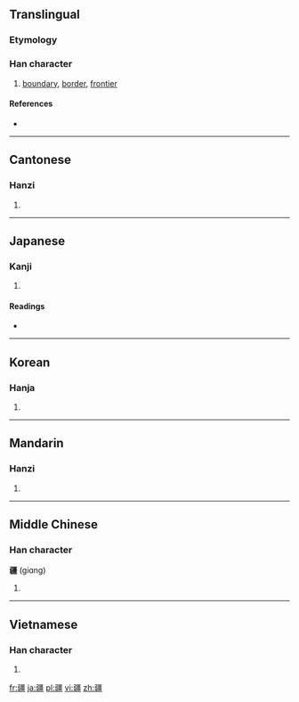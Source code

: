 ==Translingual==

===Etymology===
{{Han compound|土|彊|c1=s|c2=p|t1=earth|ls=psc}}

===Han character===
{{Han char|rn=102|rad=田|as=14|sn=19|four=1111<sub>6</sub>|canj=弓土一田一 (NGMWM)}}

# [[boundary]], [[border]], [[frontier]]

====References====
* {{Han ref|kx=0766.330|dkj=21961|dj=1177.050|hdz=42554.050|uh=7586|ud=30086|bh=C3A6|bd=50086}}

----

==Cantonese==

===Hanzi===
{{yue-hanzi|jyut=goeng1|y=geung1}}

# {{defn|Cantonese|sort=田14}}

----

==Japanese==

===Kanji===
{{ja-kanji|grade=|rs=田14}}

# {{defn|Japanese|sort=田14}}

====Readings====
* {{ja-readings|on=[[きょう]] (kyō)|kun=[[さかい]] (sakai)}}

----

==Korean==

===Hanja===
{{ko-hanja|hangeul=강|eumhun=|rv=gang|mr=kang|y=kang}}

# {{defn|Korean|sort=田14}}

----

==Mandarin==

===Hanzi===
{{cmn-hanzi|pin=[[jiāng]] ([[jiang1]])|wg=chiang<sup>1</sup>}}

# {{defn|Mandarin|sort=田14}}

----

==Middle Chinese==

===Han character===
'''疆''' (giɑng)<!--Note: the vowel "ɑ" is an IPA symbol, and is thus different from the vowel "a"-->

# {{defn|Middle Chinese|sort=田14}}

----

==Vietnamese==

===Han character===
{{vi-hantu|[[cương]], [[cưng]], [[câng]]|rs=田14}}

# {{defn|Vietnamese|sort=田14}}

[[fr:疆]]
[[ja:疆]]
[[pl:疆]]
[[vi:疆]]
[[zh:疆]]